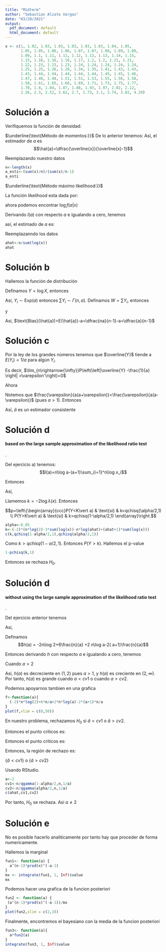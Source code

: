 ```yaml
---
title: "Midterm"
author: "Sebastian Alzate Vargas"
date: "03/20/2021"
output:
  pdf_document: default
  html_document: default
---
```


```r
x <- c(1, 1.02, 1.03, 1.03, 1.03, 1.03, 1.03, 1.04, 1.05,
       1.05, 1.05, 1.06, 1.06, 1.07, 1.07, 1.08, 1.09, 1.09,
       1.09, 1.1, 1.11, 1.11, 1.12, 1.13, 1.13, 1.14, 1.15,
       1.15, 1.16, 1.16, 1.16, 1.17, 1.2, 1.2, 1.21, 1.21,
       1.22, 1.23, 1.23, 1.23, 1.24, 1.24, 1.24, 1.24, 1.24,
       1.25, 1.25, 1.26, 1.28, 1.34, 1.35, 1.41, 1.43, 1.43,
       1.43, 1.44, 1.44, 1.44, 1.44, 1.44, 1.45, 1.45, 1.46,
       1.47, 1.48, 1.48, 1.51, 1.51, 1.53, 1.55, 1.56, 1.58,
       1.58, 1.61, 1.65, 1.66, 1.69, 1.71, 1.73, 1.75, 1.77,
       1.78, 1.8, 1.84, 1.87, 1.88, 1.93, 1.97, 2.02, 2.12,
       2.26, 2.3, 2.52, 2.62, 2.7, 2.73, 3.1, 3.74, 3.82, 4.29)
```

# Solución a
Verifiquemos la función de densidad:

\begin{align*}
    \int_1^{\infty}\frac{a}{x^{a+1}}dx=-x^{-a}\vert_1^{\infty}=0-(-1)=1
\end{align*}

$\underline{\text{Método de momentos:}}$
\begin{align*}
    E(X)=\int_1^{\infty}x\cdot\frac{a}{x^{a+1}}dx&=a\int_1^{\infty}x^{-a}dx\\
    &=a\left[\dfrac{x^{-a+1}}{1-a}\right]_1^{\infty}\\
    &=a\left[0-\dfrac{1}{1-a}\right]\\
    &=\dfrac{a}{a-1}=\overline{x}
\end{align*}
De lo anterior tenemos:
\begin{align*}
    a&=\overline{x}(a-1)\\
    a&=a\overline{x}-\overline{x}\\
    -\overline{x}&=a(1-\overline{x})
\end{align*}
Asi, el estimador de $a$ es $$\hat{a}=\dfrac{\overline{x}}{\overline{x}-1}$$

Reemplazando nuestro datos

```r
n<-length(x)
a_esti<-(sum(x)/n)/(sum(x)/n-1)
a_esti
```


$\underline{\text{Método máximo likelihood:}}$

La función likelihood esta dada por:

\begin{align*}
    f(a\vert x)=\displaystyle\prod_{i=1}^n\dfrac{a}{x_i^{a+1}}=a^n\displaystyle\prod_{i=1}^nx_i^{-(a+1)}
\end{align*}

ahora podemos encontrar $\log f(a\vert x)$

\begin{align*}
   l(a)&=n\log a-(a+1)\sum_{i=1}^n\log x_i
\end{align*}

Derivando $l(a)$ con respecto $a$ e igualando a cero, tenemos

\begin{align*}
    \dfrac{d l(a)}{da}=\dfrac{n}{a}-\sum_{i=1}^n\log x_i=0
\end{align*}

así, el estimado de $a$ es:

\begin{align*}
    \hat{a}=\dfrac{n}{\sum\log x_i}
\end{align*}

Reemplazanndo los datos

```r
ahat<-n/sum(log(x))
ahat
```


# Solución b
Hallemos la función de distribución

\begin{align*}
    F_X(x)=\int_1^x at^{-a-1}dt=-t^{-a}\vert_1^x=1-x^{-a}
\end{align*}

Definamos $Y=\log X$, entonces

\begin{align*}
    P(Y\leq y)=P(\log X \leq y)=P\left(X\leq e^{y}\right)=1-e^{-ya}
\end{align*}

Así, $Y_i\sim\text{Exp}(a)$ entonces $\sum Y_i\sim\Gamma(n,a)$. Definamos $W=\sum Y_i$, entonces

\begin{align*}
  E\left( \frac{n}{\sum \log X_i} \right) = E\left( \frac{n}{\sum Y_i} \right)=E\left(\frac{n}{W}\right)
\end{align*}

y

\begin{align*}
   E\left(\frac{n}{W}\right)= \int_{0}^{\infty} \frac{n}{w} \cdot \frac{a^n}{\Gamma(n)} w^{n-1} e^{-a w} dw
  &= \frac{na}{n-1} \int_{0}^{\infty} \frac{a^{n-1}}{\Gamma(n-1)} w^{(n-1)-1} e^{-a w} dw \\
    &= \frac{na}{n-1}\cdot 1\\
    &=\frac{na}{n-1}
\end{align*}

Así, $\text{Bias}(\hat{a})=E(\hat{a})-a=\dfrac{na}{n-1}-a=\dfrac{a}{n-1}$


# Solución c
Por la ley de los grandes números tenemos que $\overline{Y}$ tiende a $E(Y_i)=1/a$ para algún $Y_i$.

Es decir,  $\lim_{n\rightarrow{\infty}}P\left(\left|\overline{Y} -\frac{1}{a} \right| >\varepsilon'\right)=0$

Ahora

\begin{align*}
    \lim_{n\rightarrow{\infty}}P\left(\left|\frac{1}{\overline{Y}}-a\right|>\varepsilon \right) &=\lim_{n\rightarrow{\infty}}P\left(-\varepsilon>\frac{1}{\overline{Y}}-a>\varepsilon \right)\\
    &=\lim_{n\rightarrow{\infty}}P\left(-\varepsilon+a>\frac{1}{\overline{Y}}>\varepsilon+a \right)\\
    &=\lim_{n\rightarrow{\infty}}P\left(\frac{1}{a-\varepsilon}<\overline{Y}<\frac{1}{a+\varepsilon} \right)\\
    &=\lim_{n\rightarrow{\infty}}P\left(\frac{1}{a-\varepsilon}-\frac{1}{a}<\overline{Y}-\frac{1}{a}<\frac{1}{a+\varepsilon}-\frac{1}{a} \right)\\
     &=\lim_{n\rightarrow{\infty}}P\left(\frac{\varepsilon}{a(a-\varepsilon)}<\overline{Y}-\frac{1}{a}<\frac{-\varepsilon}{a(a+\varepsilon)} \right)
\end{align*}

Notemos que $\frac{\varepsilon}{a(a+\varepsilon)}<\frac{\varepsilon}{a(a-\varepsilon)}$ (pues $a>1$). Entonces

\begin{align*}
     \lim_{n\rightarrow{\infty}}P\left(\frac{\varepsilon}{a(a+\varepsilon)}<\overline{Y}-\frac{1}{a}<\frac{-\varepsilon}{a(a+\varepsilon)} \right)
     &=\lim_{n\rightarrow{\infty}}P\left(\left|\overline{Y} -\frac{1}{a} \right| >\frac{\varepsilon}{a(a+\varepsilon)}\right)=0
\end{align*}
Así, $\hat{a}$ es un estimador consistente


# Solución d

#### based on the large sample approximation of the likelihood ratio test
.

Del ejercicio a) tenemos: $$l(a)=n\log a-(a+1)\sum_{i=1}^n\log x_i$$

Entonces   

\begin{align*}
    \log \lambda(x) &= \frac{l(\hat{\hat{a}})}{l(\hat a)}= \dfrac{n\log2-3\sum \log x_i}{n\log \hat a-(\hat a+1)\sum \log x_i}
\end{align*}
Así, 
\begin{align*}
    -2\log \lambda(x) &= -2\left( n\log 2-3\sum \log x_i - n\log \hat a+(\hat a+1)\sum log(x_i)\right)
\end{align*}

Llamemos $k=-2\log \lambda(x)$. Entonces 

$$p=\left\{\begin{array}{ccc}P(Y<K\vert a) & \text{si} & k<qchisq(\alpha/2,1) \\
P(Y>K\vert a) & \text{si} & k>qchisq(1-\alpha/2,1)  \end{array}\right.$$

```r
alpha<-0.05
k<-(-2)*(n*log(2)-3*sum(log(x))-n*log(ahat)+(ahat+1)*sum(log(x)))
c(k,qchisq(1-alpha/2,1),qchisq(alpha/2,1))
```
Como $k>qchisq(1-\alpha/2,1)$. Entonces $P\left( Y > k\right)$. Hallemos el p-value

\begin{align*}
    P\left( Y > k\right) = 1-pchisq(k,1)
\end{align*}

```r

1-pchisq(k,1)
```
Entonces se rechaza $H_0$.


# Solución d

#### without using the large sample approximation of the likelihood ratio test
.

Del ejercicio anterior tenemos 
\begin{align*}
    -2\log \lambda(x) &= -2\left( n\log 2-3\sum \log x_i - n\log \hat a+(\hat a+1)\sum log(x_i)\right)
\end{align*}

Asi,

\begin{align*}
    -2\log \lambda(x)&= -2\left( n\log 2-3\frac{n}{\hat a} - n\log \hat a +(\hat a+1)\frac{n}{\hat a}\right) \\
    &= -2n\log 2+6\frac{n}{\hat a} +2 n\log \hat a-2(\hat a+1)\frac{n}{\hat a}
\end{align*}

Definamos $$h(a) = -2n\log 2+6\frac{n}{a} +2 n\log a-2( a+1)\frac{n}{a}$$

Entonces derivando $h$ con respecto $a$ e igualando a cero, tenemos

\begin{align*}
    \frac{dh(a)}{da} =-\frac{6n}{a^2}+\frac{2n}{a}-\frac{n}{a^2}= \frac{2na-4n}{a^2} > 0
\end{align*}

Cuando $a > 2$

Así, $h(a)$ es decreciente en $(1,2)$ pues $a>1$, y $h(a)$ es creciente en $(2,\infty)$. Por tanto, $h(a)$ es grande cuando $a < cv1$ o
cuando $a>cv2$. 

Podemos apoyarnos tambien en una grafica

```r
f<-function(a){
  (-2)*n*log(2)+6*n/a+2*n*log(a)-2*(a+1)*n/a
}
plot(f,xlim = c(0,50))
```
En nuestro problema, rechazamos $H_0$ si $\hat a < cv1$ o $\hat a>cv2$.

\begin{align*}
    \alpha/2 =P(\text{Rechazamos } H_0\vert H_0 \text{ Verdadera})&=P(\hat a > cv2 \vert a=2)\\
    &= P\left(\frac{n}{\sum\log(x_i)} > cv2 \right) \\
    &=  P\left(\frac{n}{cv2} > \sum\log(x_i)  \right) \\
    &= P\left(\sum Y_i<\frac{n}{cv2}   \right) \\
\end{align*}

Entonces el punto criticos es:

\begin{align*}
       cv2&=\frac{n}{qgamma(\alpha/2,n,a)}
\end{align*}

\begin{align*}
    \alpha/2 =P(\text{Rechazamos } H_0\vert H_0 \text{Verdadera}) &= P(\hat a <  cv1 \vert a=2) \\
    &=  P\left( \frac{n}{\sum\log(x_i)}<cv1  \right) \\
    &=  P\left(\frac{n}{cv1}< \sum\log(x_i)\right) \\
    &= 1 - P\left( \sum Y_i \leq \frac{n}{cv1} \right) \\
\end{align*}

Entonces el punto criticos es:

\begin{align*}
       cv1&=\frac{n}{qgamma(1-\alpha/2,n,a)}
\end{align*}

Entonces, la región de rechazo es:

$\left\{ \hat a< cv1\right\}$ o $\left\{\hat a>cv2\right\}$

Usando RStudio.
```r
a<-2
cv1<-n/qgamma(1-alpha/2,n,1/a)
cv2<-n/qgamma(alpha/2,n,1/a)
c(ahat,cv1,cv2)
```
Por tanto, $H_0$ se rechaza. Asi $a\neq2$


# Solución e

\begin{align*}
    f(x_1, \cdots, x_n,a) &= \left(\prod_{i=1}^n\frac{a}{x_i^{a+1}}\right) \cdot\frac{1}{a}= a^{n-1}\prod_{i=1}^n\frac{1}{x_i^{a+1}}
\end{align*}

No es posible hacerlo analiticamente por tanto hay que proceder de forma numericamente.

Hallemos la marginal

```r
fun1<- function(a) {
  a^(n-1)*prod(x)^(-a-1)
}
mx <- integrate(fun1, 1, Inf)$value
mx
```
Podemos hacer una grafica de la funcion posteriori

```r
fun2 <- function(a) {
 (a^(n-1)*prod(x)^(-a-1))/mx
}
plot(fun2,xlim = c(2,3))
```
Finalmente, encontremos el bayesiano con la media de la funcion posteriori

```r
fun3<- function(a){
  a*fun2(a)
} 
integrate(fun3, 1, Inf)$value
```

